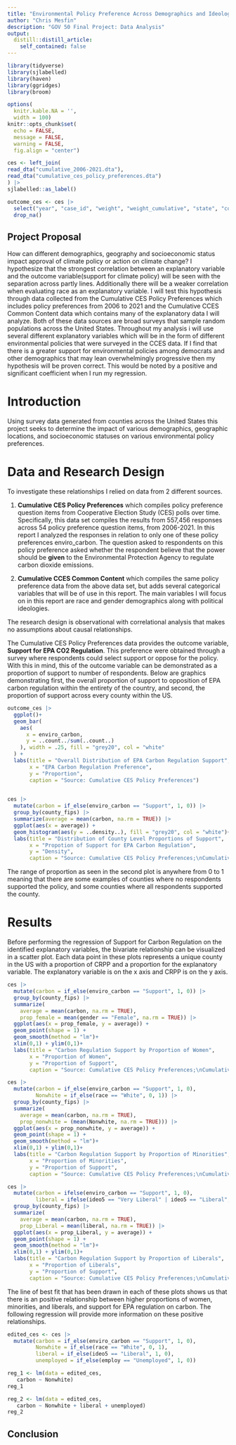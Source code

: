 ```yaml
---
title: "Environmental Policy Preference Across Demographics and Ideology"
author: "Chris Mesfin"
description: "GOV 50 Final Project: Data Analysis"
output:
  distill::distill_article:
    self_contained: false
---
```


```r
library(tidyverse)
library(sjlabelled)
library(haven)
library(ggridges)
library(broom)

options(
  knitr.kable.NA = '',
  width = 100)
knitr::opts_chunk$set(
  echo = FALSE,
  message = FALSE,
  warning = FALSE,
  fig.align = "center")
```

```r
ces <- left_join(
read_dta("cumulative_2006-2021.dta"),
read_dta("cumulative_ces_policy_preferences.dta")
) |>
sjlabelled::as_label()
```

```r
outcome_ces <- ces |>
  select("year", "case_id", "weight", "weight_cumulative", "state", "county_fips", "enviro_carbon") |>
  drop_na()
```
## Project Proposal 

How can different demographics, geography and socioeconomic status impact approval of climate policy or action on climate change? I hypothesize that the strongest correlation between an explanatory variable and the outcome variable(support for climate policy) will be seen with the separation across partly lines. Additionally there will be a weaker correlation when evaluating race as an explanatory variable. I will test this hypothesis through data collected from the Cumulative CES Policy Preferences which includes policy preferences from 2006 to 2021 and the Cumulative CCES Common Content data which contains many of the explanatory data I will analyze. Both of these data sources are broad surveys that sample random populations across the United States. Throughout my analysis i will use several different explanatory variables which will be in the form of different environmental policies that were surveyed in the CCES data. If I find that there is a greater support for environmental policies among democrats and other demographics that may lean overwhelmingly progressive then my hypothesis will be proven correct. This would be noted by a positive and significant coefficient when I run my regression. 

# Introduction 

Using survey data generated from counties across the United States this project seeks to determine the impact of various demographics, geographic locations, and socioeconomic statuses on various environmental policy preferences. 


# Data and Research Design 

To investigate these relationships I relied on data from 2 different sources.

1. **Cumulative CES Policy Preferences** which compiles policy preference question items from Cooperative Election Study (CES) polls over time. Specifically, this data set compiles the results from 557,456 responses across 54 policy preference question items, from 2006-2021. In this report I analyzed the responses in relation to only one of these policy preferences enviro_carbon. The question asked to respondents on this policy preference asked whether the respondent believe that the power should be **given** to the Environmental Protection Agency to regulate carbon dioxide emissions. 


2. **Cumulative CCES Common Content** which compiles the same policy preference data from the above data set, but adds several categorical variables that will be of use in this report. The main variables I will focus on in this report are race and gender demographics along with political ideologies. 

The research design is observational with correlational analysis that makes no assumptions about causal relationships. 


The Cumulative CES Policy Preferences data provides the outcome variable, **Support for EPA CO2 Regulation**. This preference were obtained through a survey where respondents could select support or oppose for the policy. With this in mind, this of the outcome variable can be demonstrated as a proportion of support to number of respondents. Below are graphics demonstrating first, the overall proportion of support to opposition of EPA carbon regulation within the entirety of the country, and second, the proportion of support across every county within the US.


```r
outcome_ces |>
  ggplot()+
  geom_bar(
    aes(
      x = enviro_carbon,
      y = ..count../sum(..count..)
    ), width = .25, fill = "grey20", col = "white"
  ) +
  labs(title = "Overall Distribution of EPA Carbon Regulation Support",
       x = "EPA Carbon Regulation Preference",
       y = "Proportion",
       caption = "Source: Cumulative CES Policy Preferences")
 

```
```r
ces |>
  mutate(carbon = if_else(enviro_carbon == "Support", 1, 0)) |>
  group_by(county_fips) |>
  summarize(average = mean(carbon, na.rm = TRUE)) |>
  ggplot(aes(x = average)) +
  geom_histogram(aes(y = ..density..), fill = "grey20", col = "white")+
  labs(title = "Distribution of County Level Proportions of Support",
       x = "Propotion of Support for EPA Carbon Regulation",
       y = "Density",
       caption = "Source: Cumulative CES Policy Preferences;\nCumulative CCES Common Content")
```

The range of proportion as seen in the second plot is anywhere from 0 to 1 meaning that there are some examples of counties where no respondents supported the policy, and some counties where all respondents supported the county.  

# Results 

Before performing the regression of Support for Carbon Regulation on the identified explanatory variables, the bivariate relationship can be visualized in a scatter plot. Each data point in these plots represents a unique county in the US with a proportion of CRPP and a proportion for the explanatory variable. The explanatory variable is on the x axis and CRPP is on the y axis. 


```r
ces |>
  mutate(carbon = if_else(enviro_carbon == "Support", 1, 0)) |>
  group_by(county_fips) |>
  summarize(
    average = mean(carbon, na.rm = TRUE),
    prop_female = mean(gender == "Female", na.rm = TRUE)) |>
  ggplot(aes(x = prop_female, y = average)) +
  geom_point(shape = 1) +
  geom_smooth(method = "lm")+
  xlim(0,1) + ylim(0,1)+
  labs(title = "Carbon Regulation Support by Proportion of Women",
       x = "Proportion of Women",
       y = "Proportion of Support",
       caption = "Source: Cumulative CES Policy Preferences;\nCumulative CCES Common Content")
```
```r
ces |>
  mutate(carbon = if_else(enviro_carbon == "Support", 1, 0),
         Nonwhite = if_else(race == "White", 0, 1)) |>
  group_by(county_fips) |>
  summarize(
    average = mean(carbon, na.rm = TRUE),
    prop_nonwhite = (mean(Nonwhite, na.rm = TRUE))) |>
  ggplot(aes(x = prop_nonwhite, y = average)) +
  geom_point(shape = 1) +
  geom_smooth(method = "lm")+
  xlim(0,1) + ylim(0,1)+
  labs(title = "Carbon Regulation Support by Proportion of Minorities",
       x = "Proportion of Minorities",
       y = "Proportion of Support",
       caption = "Source: Cumulative CES Policy Preferences;\nCumulative CCES Common Content")
```
```r
ces |>
  mutate(carbon = ifelse(enviro_carbon == "Support", 1, 0),
         liberal = ifelse(ideo5 == "Very Liberal" | ideo5 == "Liberal", 1, 0)) |>
  group_by(county_fips) |>
  summarize(
    average = mean(carbon, na.rm = TRUE),
    prop_Liberal = mean(liberal, na.rm = TRUE)) |>
  ggplot(aes(x = prop_Liberal, y = average)) +
  geom_point(shape = 1) +
  geom_smooth(method = "lm")+
  xlim(0,1) + ylim(0,1)+
  labs(title = "Carbon Regulation Support by Proportion of Liberals",
       x = "Proportion of Liberals",
       y = "Proportion of Support",
       caption = "Source: Cumulative CES Policy Preferences;\nCumulative CCES Common Content")
```


The line of best fit that has been drawn in each of these plots shows us that there is an positive relationship between higher proportions of women, minorities, and liberals, and support for EPA regulation on carbon. The following regression will provide more information on these positive relationships. 


```r
edited_ces <- ces |>
  mutate(carbon = if_else(enviro_carbon == "Support", 1, 0),
         Nonwhite = if_else(race == "White", 0, 1),
         liberal = if_else(ideo5 == "Liberal", 1, 0),
         unemployed = if_else(employ == "Unemployed", 1, 0))

reg_1 <- lm(data = edited_ces,
   carbon ~ Nonwhite)
reg_1
```
```r
reg_2 <- lm(data = edited_ces,
   carbon ~ Nonwhite + liberal + unemployed)
reg_2
```



## Conclusion 















